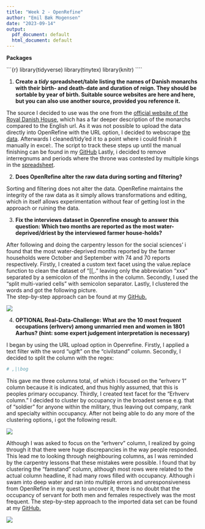 ---
title: "Week 2 - OpenRefine"
author: "Emil Bæk Mogensen"
date: "2023-09-14"
output:
  pdf_document: default
  html_document: default
---

**Packages**

\`\`\`{r} library(tidyverse) library(tinytex) library(knitr) \`\`\`\`

1)  **Create a *tidy* spreadsheet/table listing the names of Danish monarchs with their birth- and death-date and duration of reign. They should be sortable by year of birth. Suitable source websites are here and here, but you can also use another source, provided you reference it.**

The source I decided to use was the one from the [official website of the Royal Danish House](https://www.kongehuset.dk/monarkiet-i-danmark/kongerakken), which has a far deeper description of the monarchs compared to the English url. As it was not possible to upload the data directly into OpenRefine with the URL option, I decided to webscrape [the data](https://github.com/Emil3103/Digital-Methods/blob/main/Week_02/Data/danish_monarchs_data.csv). Afterwards I cleaned/tidy'ed it to a point where i could finish it manually in excel:. The script to track these steps up until the manual finishing can be found in my [GitHub](https://github.com/Emil3103/Digital-Methods/blob/main/Week_02/Scripts/danish_monarchs_openrefine) Lastly, i decided to remove interregnums and periods where the throne was contested by multiple kings in the [spreadsheet](https://github.com/Emil3103/Digital-Methods/blob/main/Week_02/danish_monarchs_sheet.xlsx).

2)  **Does OpenRefine alter the raw data during sorting and filtering?**

Sorting and filtering does not alter the data. OpenRefine maintains the integrity of the raw data as it simply allows transformations and editing, which in itself allows experimentation without fear of getting lost in the approach or ruining the data.

3)  **Fix the interviews dataset in Openrefine enough to answer this question: Which two months are reported as the most water-deprived/driest by the interviewed farmer house-holds?**

After following and doing the carpentry lesson for the social sciences' i found that the most water-deprived months reported by the farmer households were October and September with 74 and 70 reports respectively. Firstly, I created a custom text facet using the value.replace function to clean the dataset of "[[,." leaving only the abbreviation "xxx" separated by a semicolon of the months in the column. Secondly, I used the "split multi-varied cells" with semicolon separator. Lastly, I clustered the words and got the following picture.\
The step-by-step approach can be found at my [GitHub.](https://github.com/Emil3103/Digital-Methods/blob/main/Week_02/Scripts/danish_monarchs_openrefine)

[![](images/months_no_water-01.png)](https://github.com/Emil3103/Digital-Methods/blob/main/Week_02/Screenshots/months_no_water.png)

4)  **OPTIONAL Real-Data-Challenge: What are the 10 most frequent occupations (erhverv) among unmarried men and women in 1801 Aarhus? (hint: some expert judgement interpretation is necessary)**

I began by using the URL upload option in Openrefine. Firstly, I applied a text filter with the word "ugift" on the "civilstand" column. Secondly, I decided to split the column with the regex:

```{r}
# ,|\bog
```

This gave me three columns total, of which i focused on the "erhverv 1" column because it is indicated, and thus highly assumed, that this is peoples primary occupancy. Thirdly, I created text facet for the "Erhverv column." I decided to cluster by occupancy in the broadest sense e.g. that of "soldier" for anyone within the military, thus leaving out company, rank and specialty within occupancy. After not being able to do any more of the clustering options, i got the following result.

![](images/erhverv_1_.png)

Although I was asked to focus on the "erhverv" column, I realized by going through it that there were huge discrepancies in the way people responded. This lead me to looking through neighbouring columns, as I was reminded by the carpentry lessons that these mistakes were possible. I found that by clustering the "famstand" column, although most rows were related to the actual column headline, it had many rows filled with occupancy. Although i swam into deep water and ran into multiple errors and unresponsiveness from OpenRefine in my quest to uncover it, there is no doubt that the occupancy of servant for both men and females respectively was the most frequent. The step-by-step approach to the imported data set can be found at my [GitHub.](https://github.com/Emil3103/Digital-Methods/blob/main/Week_02/Scripts/occupany_openrefine.json)

![](images/famstand_1.PNG)
